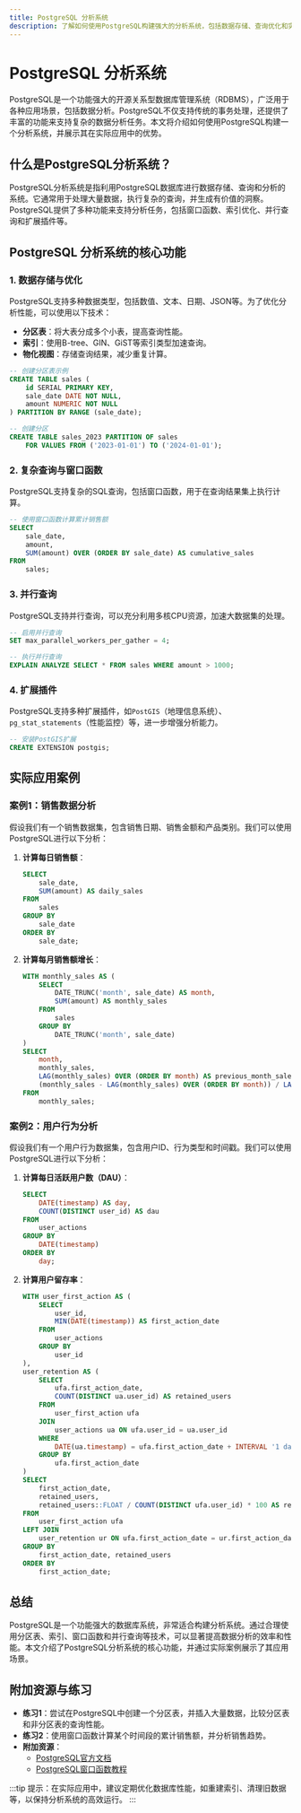 ```yaml
---
title: PostgreSQL 分析系统
description: 了解如何使用PostgreSQL构建强大的分析系统，包括数据存储、查询优化和实际应用场景。
---
```


# PostgreSQL 分析系统

PostgreSQL是一个功能强大的开源关系型数据库管理系统（RDBMS），广泛用于各种应用场景，包括数据分析。PostgreSQL不仅支持传统的事务处理，还提供了丰富的功能来支持复杂的数据分析任务。本文将介绍如何使用PostgreSQL构建一个分析系统，并展示其在实际应用中的优势。

## 什么是PostgreSQL分析系统？

PostgreSQL分析系统是指利用PostgreSQL数据库进行数据存储、查询和分析的系统。它通常用于处理大量数据，执行复杂的查询，并生成有价值的洞察。PostgreSQL提供了多种功能来支持分析任务，包括窗口函数、索引优化、并行查询和扩展插件等。

## PostgreSQL 分析系统的核心功能

### 1. 数据存储与优化

PostgreSQL支持多种数据类型，包括数值、文本、日期、JSON等。为了优化分析性能，可以使用以下技术：

- **分区表**：将大表分成多个小表，提高查询性能。
- **索引**：使用B-tree、GIN、GiST等索引类型加速查询。
- **物化视图**：存储查询结果，减少重复计算。

```sql
-- 创建分区表示例
CREATE TABLE sales (
    id SERIAL PRIMARY KEY,
    sale_date DATE NOT NULL,
    amount NUMERIC NOT NULL
) PARTITION BY RANGE (sale_date);

-- 创建分区
CREATE TABLE sales_2023 PARTITION OF sales
    FOR VALUES FROM ('2023-01-01') TO ('2024-01-01');
```

### 2. 复杂查询与窗口函数

PostgreSQL支持复杂的SQL查询，包括窗口函数，用于在查询结果集上执行计算。

```sql
-- 使用窗口函数计算累计销售额
SELECT
    sale_date,
    amount,
    SUM(amount) OVER (ORDER BY sale_date) AS cumulative_sales
FROM
    sales;
```

### 3. 并行查询

PostgreSQL支持并行查询，可以充分利用多核CPU资源，加速大数据集的处理。

```sql
-- 启用并行查询
SET max_parallel_workers_per_gather = 4;

-- 执行并行查询
EXPLAIN ANALYZE SELECT * FROM sales WHERE amount > 1000;
```

### 4. 扩展插件

PostgreSQL支持多种扩展插件，如`PostGIS`（地理信息系统）、`pg_stat_statements`（性能监控）等，进一步增强分析能力。

```sql
-- 安装PostGIS扩展
CREATE EXTENSION postgis;
```

## 实际应用案例

### 案例1：销售数据分析

假设我们有一个销售数据集，包含销售日期、销售金额和产品类别。我们可以使用PostgreSQL进行以下分析：

1. **计算每日销售额**：
    ```sql
    SELECT
        sale_date,
        SUM(amount) AS daily_sales
    FROM
        sales
    GROUP BY
        sale_date
    ORDER BY
        sale_date;
    ```

2. **计算每月销售额增长**：
    ```sql
    WITH monthly_sales AS (
        SELECT
            DATE_TRUNC('month', sale_date) AS month,
            SUM(amount) AS monthly_sales
        FROM
            sales
        GROUP BY
            DATE_TRUNC('month', sale_date)
    )
    SELECT
        month,
        monthly_sales,
        LAG(monthly_sales) OVER (ORDER BY month) AS previous_month_sales,
        (monthly_sales - LAG(monthly_sales) OVER (ORDER BY month)) / LAG(monthly_sales) OVER (ORDER BY month) * 100 AS growth_rate
    FROM
        monthly_sales;
    ```

### 案例2：用户行为分析

假设我们有一个用户行为数据集，包含用户ID、行为类型和时间戳。我们可以使用PostgreSQL进行以下分析：

1. **计算每日活跃用户数（DAU）**：
    ```sql
    SELECT
        DATE(timestamp) AS day,
        COUNT(DISTINCT user_id) AS dau
    FROM
        user_actions
    GROUP BY
        DATE(timestamp)
    ORDER BY
        day;
    ```

2. **计算用户留存率**：
    ```sql
    WITH user_first_action AS (
        SELECT
            user_id,
            MIN(DATE(timestamp)) AS first_action_date
        FROM
            user_actions
        GROUP BY
            user_id
    ),
    user_retention AS (
        SELECT
            ufa.first_action_date,
            COUNT(DISTINCT ua.user_id) AS retained_users
        FROM
            user_first_action ufa
        JOIN
            user_actions ua ON ufa.user_id = ua.user_id
        WHERE
            DATE(ua.timestamp) = ufa.first_action_date + INTERVAL '1 day'
        GROUP BY
            ufa.first_action_date
    )
    SELECT
        first_action_date,
        retained_users,
        retained_users::FLOAT / COUNT(DISTINCT ufa.user_id) * 100 AS retention_rate
    FROM
        user_first_action ufa
    LEFT JOIN
        user_retention ur ON ufa.first_action_date = ur.first_action_date
    GROUP BY
        first_action_date, retained_users
    ORDER BY
        first_action_date;
    ```

## 总结

PostgreSQL是一个功能强大的数据库系统，非常适合构建分析系统。通过合理使用分区表、索引、窗口函数和并行查询等技术，可以显著提高数据分析的效率和性能。本文介绍了PostgreSQL分析系统的核心功能，并通过实际案例展示了其应用场景。

## 附加资源与练习

- **练习1**：尝试在PostgreSQL中创建一个分区表，并插入大量数据，比较分区表和非分区表的查询性能。
- **练习2**：使用窗口函数计算某个时间段的累计销售额，并分析销售趋势。
- **附加资源**：
  - [PostgreSQL官方文档](https://www.postgresql.org/docs/)
  - [PostgreSQL窗口函数教程](https://www.postgresqltutorial.com/postgresql-window-function/)

:::tip
提示：在实际应用中，建议定期优化数据库性能，如重建索引、清理旧数据等，以保持分析系统的高效运行。
:::